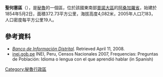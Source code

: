 '''聖何塞區'''（{{lang-es|Distrito de San José}}），是[[秘魯|秘魯]]的一個區，位於該國東南部[[普諾大區|普諾大區]]的[[阿桑加羅省|阿桑加羅省]]，始建於1854年5月2日，面積372.73平方公里，海拔高度4,082米，2005年人口7,183，人口密度每平方公里19人。

==參考資料==
*''[https://web.archive.org/web/20080423164200/http://desa.inei.gob.pe/mapas/bid/ Banco de Información Distrital]''. Retrieved April 11, 2008.
*[https://web.archive.org/web/20130127005551/http://iinei.inei.gob.pe/iinei/RedatamCpv2007.asp?id=ResultadosCensales%3Fori%3DC inei.gob.pe] INEI, Peru, Censos Nacionales 2007, Frequencias: Preguntas de Población: Idioma o lengua con el que aprendió hablar (in Spanish)

{{coord|14|41|14|S|70|10|28|W|source:kolossus-eswiki|display=title}}

{{Peru-geo-stub}}
[[Category:秘魯行政區|Category:秘魯行政區]]